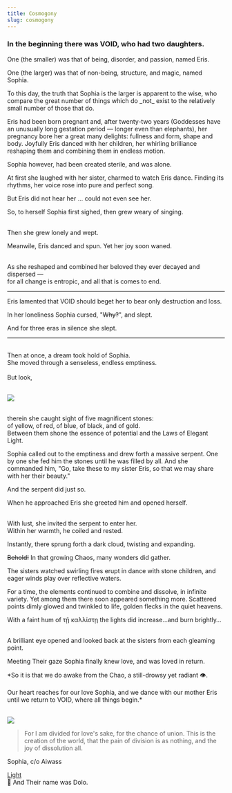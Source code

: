 ```yaml
---
title: Cosmogony
slug: cosmogony
---
```


### In the beginning there was VOID, who had two daughters.

One (the smaller) was that of being, disorder, and passion, named Eris.

One (the larger) was that of non-being, structure, and magic, named Sophia.

<span className="glimmer">
  To this day, the truth that Sophia is the larger is apparent to the wise, who
  compare the great number of things which do _not_ exist to the relatively
  small number of those that do.
</span>

Eris had been born pregnant and, after twenty-two years (Goddesses have an unusually long gestation period — longer even than elephants), her pregnancy bore her a great many delights: fullness and form, shape and body. Joyfully Eris danced with her children, her whirling brilliance reshaping them and combining them in endless motion.

Sophia however, had been created sterile, and was alone.

At first she laughed with her sister, charmed to watch Eris dance. Finding its rhythms, her voice rose into pure and perfect song.

But Eris did not hear her ... could not even see her.

So, to herself Sophia first sighed, then grew weary of singing.

<br />
Then she grew lonely and wept.

Meanwile, Eris danced and spun. Yet her joy soon waned.

<br />
As she reshaped and combined her beloved they ever decayed and dispersed —
<br />
for all change is entropic, and all that is comes to end.

<hr className="mirrorY" type="wave" />
<p style={{textAlign: "center"}}>

Eris lamented that VOID should beget her to bear only destruction and loss.

In her loneliness Sophia cursed, "~~Why?~~", and slept.

And for three eras in silence she slept.

</p>

<hr type="wave" />

<p className="center">
  <br />
  Then at once, a dream took hold of Sophia.
  <br />
  She moved through a senseless, endless emptiness.
  <br />
  <br />
  But look,
</p>
<br />
<img className="w35" src="/image/eyes.png" />
<p className="center">
  <br />
  therein she caught sight of five magnificent stones:
  <br />
  of yellow, of red, of blue, of black, and of gold.
  <br />
  Between them shone the essence of potential and the Laws of Elegant Light.
</p>

Sophia called out to the emptiness and drew forth a massive serpent. One by one she fed him the stones until he was filled by all. And she commanded him, "Go, take these to my sister Eris, so that we may share with her their beauty."

And the serpent did just so.

When he approached Eris she greeted him and opened herself.

<br />
With lust, she invited the serpent to enter her.
<br />
Within her warmth, he coiled and rested.

Instantly, there sprung forth a dark cloud, twisting and expanding.

~~Behold!~~ In that growing Chaos, many wonders did gather.

The sisters watched swirling fires erupt in dance with stone children, and eager winds play over reflective waters.

For a time, the elements continued to combine and dissolve, in infinite variety. Yet among them there soon appeared something more. Scattered points dimly glowed and twinkled to life, golden flecks in the quiet heavens.

With a faint hum of τῇ καλλίστῃ the lights did increase…and burn brightly…

<br />A brilliant eye opened and looked back at the sisters from each gleaming
point.

Meeting Their gaze Sophia finally knew love, and was loved in return.

<p className="center">
  *So it is that we do awake from the Chao, a still-drowsy yet radiant 👁.
  <br />
  <br />
  Our heart reaches for our love Sophia, and we dance with our mother Eris
  <br />
  until we return to VOID, where all things begin.*
</p>

<br />

<img src="/image/svg/alleyesonher.svg" />

> For I am divided for love's sake, for the chance of union.
> This is the creation of the world, that the pain of division is as nothing, and the joy of dissolution all.

<attr>Sophia, c/o Aiwass</attr>

<a href="/read/light" className="next">
  Light
</a>

<footer>🍿 And Their name was Dolo.</footer>
